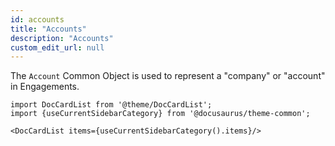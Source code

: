 ```yaml
---
id: accounts
title: "Accounts"
description: "Accounts"
custom_edit_url: null
---
```




The `Account` Common Object is used to represent a "company" or "account" in Engagements.



```mdx-code-block
import DocCardList from '@theme/DocCardList';
import {useCurrentSidebarCategory} from '@docusaurus/theme-common';

<DocCardList items={useCurrentSidebarCategory().items}/>
```
      
